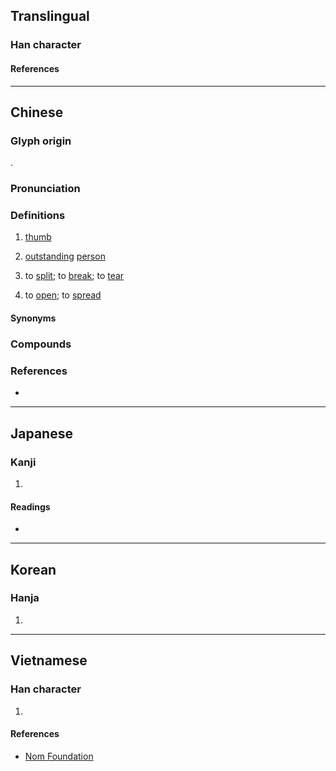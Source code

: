 {{character info}}
==Translingual==

===Han character===
{{Han char|rn=64|rad=手|as=13|sn=16|four=70502|canj=SJQ|ids=⿱辟手}}

====References====
{{Han ref|kx=0459.080|dkj=12835|dj=0808.070|hdz=31966.050|uh=64D8}}

----

==Chinese==
{{zh-forms|alt=孹}}

===Glyph origin===
{{Han etym}}
{{Han compound|辟|手|ls=psc|c1=p|c2=s|t2=hand}}.

===Pronunciation===
{{zh-pron
|m=bò
|c=maak3
|h=pfs=pak
|mn=xm,qz,tw:peh/zz:peeh/xm,zz:pek/qz:piak
|mn_note=peh/peeh - vernacular; pek/piak - literary
|mc=y
|oc=y
|cat=n,v
}}

===Definitions===
{{zh-hanzi}}

# {{lb|zh|literary}} [[thumb]]
# {{lb|zh|literary|figurative}} [[outstanding]] [[person]]
# {{lb|zh|literary|or|dialectal}} to [[split]]; to [[break]]; to [[tear]]
# {{lb|zh|dialectal}} to [[open]]; to [[spread]]
#: {{zh-x|擘 大 個 口|to open one's mouth wide|C}}

====Synonyms====
{{zh-dial|拇指}}

===Compounds===
{{zh-der|巨擘|口擘擘|擘髀|擘大口得個窿|擘大喉嚨嗌|擘大眼|擘大眼講大話|擘開|擘開兩隻腳|擘開兩隻手指|擘一字|擘梯|文壇巨擘|瘦擘擘|擘面|擘劃|擘網巾|擘大眼瀨尿|擘大個口得個窿|擘大對腳|擘開眼|擘開眼講大話|一代巨擘|分星擘兩|擘兩分星|擘畫|擘窠書|擘箋|擘肌分理|擘牋|擘裂|擘指|鬼擘口|金翅擘海}}

===References===
* {{R:yue:mfccd}}

----

==Japanese==

===Kanji===
{{ja-kanji|grade=|rs=手13}}

# {{rfdef|ja|sort=手13}}

====Readings====
* {{ja-readings|on=[[はく]] (haku), [[へき]] (heki), [[びゃく]] (byaku)|kun=[[さく]] (saku)}}

----

==Korean==

===Hanja===
{{ko-hanja|hangeul=벽|eumhun=|rv=byeok|mr=pyŏk|y=pyek}}

# {{rfdef|ko|sort=手13}}

----

==Vietnamese==

===Han character===
{{vi-hantu|rs=手13|[[bài]], [[phách]]}}

# {{rfdef|vi|sort=手13}}

====References====
* [http://nomfoundation.org/common/nom_details.php?codepoint=64d8 Nom Foundation]